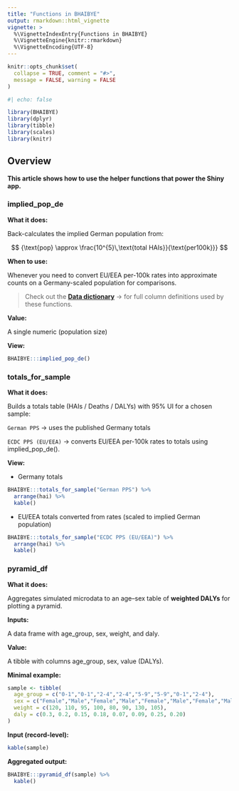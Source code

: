 ```yaml
---
title: "Functions in BHAIBYE"
output: rmarkdown::html_vignette
vignette: >
  %\VignetteIndexEntry{Functions in BHAIBYE}
  %\VignetteEngine{knitr::rmarkdown}
  %\VignetteEncoding{UTF-8}
---
```


```r
knitr::opts_chunk$set(
  collapse = TRUE, comment = "#>",
  message = FALSE, warning = FALSE
)
```

```r
#| echo: false

library(BHAIBYE)
library(dplyr)
library(tibble)
library(scales)
library(knitr)
```

## Overview

**This article shows how to use the helper functions that power the Shiny app.**

### implied_pop_de

**What it does:**

Back-calculates the implied German population from:

$$
{\text{pop} \approx \frac{10^{5}\,\text{total HAIs}}{\text{per100k}}}
$$

**When to use:**

Whenever you need to convert EU/EEA per-100k rates into approximate counts on a Germany-scaled population for comparisons.

> Check out the [**Data dictionary**](data-dictionary.html) → for full column definitions used by these functions.

**Value:**

A single numeric (population size)

**View:**

```r
BHAIBYE:::implied_pop_de()
```

### totals_for_sample

**What it does:**

Builds a totals table (HAIs / Deaths / DALYs) with 95% UI for a chosen sample:

`German PPS` → uses the published Germany totals

`ECDC PPS (EU/EEA)` → converts EU/EEA per-100k rates to totals using implied_pop_de().

**View:**

- Germany totals

```r
BHAIBYE:::totals_for_sample("German PPS") %>%
  arrange(hai) %>%
  kable()
```

- EU/EEA totals converted from rates (scaled to implied German population)

```r
BHAIBYE:::totals_for_sample("ECDC PPS (EU/EEA)") %>% 
  arrange(hai) %>%
  kable()
```

### pyramid_df

**What it does:**

Aggregates simulated microdata to an age–sex table of **weighted DALYs** for plotting a pyramid.

**Inputs:**

A data frame with age_group, sex, weight, and daly.

**Value:**

A tibble with columns age_group, sex, value (DALYs).

**Minimal example:**

```r
sample <- tibble(
  age_group = c("0-1","0-1","2-4","2-4","5-9","5-9","0-1","2-4"),
  sex = c("Female","Male","Female","Male","Female","Male","Female","Male"),
  weight = c(120, 110, 95, 100, 80, 90, 130, 105),
  daly = c(0.3, 0.2, 0.15, 0.18, 0.07, 0.09, 0.25, 0.20)
)
```

**Input (record-level):**

```r
kable(sample)
```

**Aggregated output:**

```r
BHAIBYE:::pyramid_df(sample) %>%
  kable()
```
